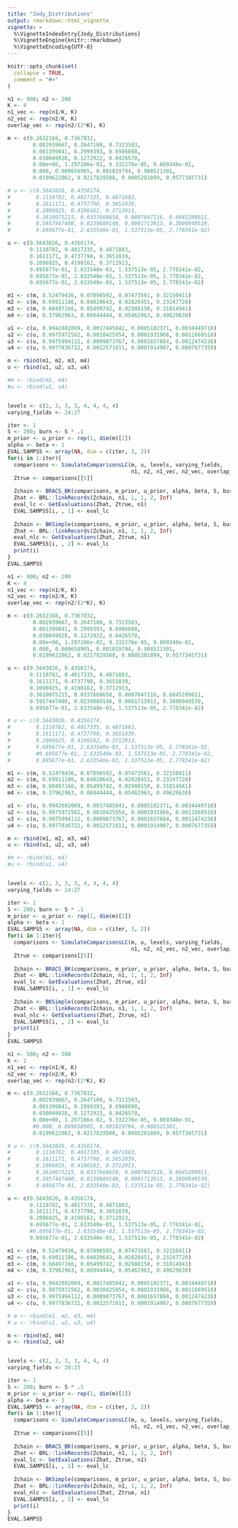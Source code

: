 ```yaml
---
title: "Jody_Distributions"
output: rmarkdown::html_vignette
vignette: >
  %\VignetteIndexEntry{Jody_Distributions}
  %\VignetteEngine{knitr::rmarkdown}
  %\VignetteEncoding{UTF-8}
---
```


```r
knitr::opts_chunk$set(
  collapse = TRUE,
  comment = "#>"
)
```

```r
n1 <- 900; n2 <- 200
K <- 4
n1_vec <- rep(n1/K, K)
n2_vec <- rep(n2/K, K)
overlap_vec <- rep(n2/(2*K), K)

m <- c(0.2632168, 0.7367832,
        0.002939667, 0.2647100, 0.7323503,
        0.001399841, 0.2999393, 0.6986608,
        0.030049928, 0.1272922, 0.8426578,
        0.00e+00, 1.297186e-02, 9.332276e-05, 9.869348e-01,
        0.000, 0.009658905, 0.001819794, 0.988521301,
        0.0199622862, 0.0217829508, 0.0005201899, 0.9577345731)

# u <- c(0.5643826, 0.4356174,
#        0.1110782, 0.4017335, 0.4871883,
#        0.1611171, 0.4737790, 0.3651039,
#        0.2096925, 0.4190162, 0.3712913,
#        0.3610075215, 0.0337668658, 0.0007047116, 0.6045209011,
#        0.5957447400, 0.0239889148, 0.0001713913, 0.3800949539,
#        9.695677e-01, 2.633540e-03, 1.537513e-05, 2.778341e-02)

u <- c(0.5643826, 0.4356174,
       0.1110782, 0.4017335, 0.4871883,
       0.1611171, 0.4737790, 0.3651039,
       0.2096925, 0.4190162, 0.3712913,
       9.695677e-01, 2.633540e-03, 1.537513e-05, 2.778341e-02,
       9.695677e-01, 2.633540e-03, 1.537513e-05, 2.778341e-02,
       9.695677e-01, 2.633540e-03, 1.537513e-05, 2.778341e-02)

m1 <- c(m, 0.52479436, 0.07896592, 0.07473561, 0.32150411)
m2 <- c(m, 0.69911186, 0.04020643, 0.02820451, 0.23247720)
m3 <- c(m, 0.60497166, 0.05499742, 0.02988150, 0.31014941)
m4 <- c(m, 0.37962963, 0.06944444, 0.05462963, 0.49629630)

u1 <- c(u, 0.9942882069, 0.0017485842, 0.0005182371, 0.0034449718)
u2 <- c(u, 0.9975972562, 0.0010425954, 0.0001931966, 0.0011669518)
u3 <- c(u, 0.9975994112, 0.0009873767, 0.0001657884, 0.0012474238)
u4 <- c(u, 0.9977836722, 0.0012571011, 0.0001914907, 0.0007677359)

m <- rbind(m1, m2, m3, m4)
u <- rbind(u1, u2, u3, u4)

#m <- rbind(m1, m4)
#u <- rbind(u1, u4)


levels <- c(2, 3, 3, 3, 4, 4, 4, 4)
varying_fields <- 24:27

iter <- 1
S <- 200; burn <- S * .1
m_prior <- u_prior <- rep(1, dim(m)[2])
alpha <- beta <- 1
EVAL.SAMPS5 <- array(NA, dim = c(iter, 3, 2))
for(i in 1:iter){
  comparisons <- SimulateComparisonsLC(m, u, levels, varying_fields, 
                                       n1, n2, n1_vec, n2_vec, overlap_vec)
  Ztrue <- comparisons[[5]]
  
  Zchain <- BRACS_BK(comparisons, m_prior, u_prior, alpha, beta, S, burn)
  Zhat <- BRL::linkRecords(Zchain, n1, 1, 1, 2, Inf)
  eval_lc <- GetEvaluations(Zhat, Ztrue, n1)
  EVAL.SAMPS5[i, , 1] <- eval_lc
  
  Zchain <- BKSimple(comparisons, m_prior, u_prior, alpha, beta, S, burn)
  Zhat <- BRL::linkRecords(Zchain, n1, 1, 1, 2, Inf)
  eval_nlc <- GetEvaluations(Zhat, Ztrue, n1)
  EVAL.SAMPS5[i, , 2] <- eval_lc
  print(i)
}
EVAL.SAMPS5
```




```r
n1 <- 900; n2 <- 200
K <- 4
n1_vec <- rep(n1/K, K)
n2_vec <- rep(n2/K, K)
overlap_vec <- rep(n2/(2*K), K)

m <- c(0.2632168, 0.7367832,
        0.002939667, 0.2647100, 0.7323503,
        0.001399841, 0.2999393, 0.6986608,
        0.030049928, 0.1272922, 0.8426578,
        0.00e+00, 1.297186e-02, 9.332276e-05, 9.869348e-01,
        0.000, 0.009658905, 0.001819794, 0.988521301,
        0.0199622862, 0.0217829508, 0.0005201899, 0.9577345731)

u <- c(0.5643826, 0.4356174,
       0.1110782, 0.4017335, 0.4871883,
       0.1611171, 0.4737790, 0.3651039,
       0.2096925, 0.4190162, 0.3712913,
       0.3610075215, 0.0337668658, 0.0007047116, 0.6045209011,
       0.5957447400, 0.0239889148, 0.0001713913, 0.3800949539,
       9.695677e-01, 2.633540e-03, 1.537513e-05, 2.778341e-02)

# u <- c(0.5643826, 0.4356174,
#        0.1110782, 0.4017335, 0.4871883,
#        0.1611171, 0.4737790, 0.3651039,
#        0.2096925, 0.4190162, 0.3712913,
#        9.695677e-01, 2.633540e-03, 1.537513e-05, 2.778341e-02,
#        #9.695677e-01, 2.633540e-03, 1.537513e-05, 2.778341e-02,
#        9.695677e-01, 2.633540e-03, 1.537513e-05, 2.778341e-02)

m1 <- c(m, 0.52479436, 0.07896592, 0.07473561, 0.32150411)
m2 <- c(m, 0.69911186, 0.04020643, 0.02820451, 0.23247720)
m3 <- c(m, 0.60497166, 0.05499742, 0.02988150, 0.31014941)
m4 <- c(m, 0.37962963, 0.06944444, 0.05462963, 0.49629630)

u1 <- c(u, 0.9942882069, 0.0017485842, 0.0005182371, 0.0034449718)
u2 <- c(u, 0.9975972562, 0.0010425954, 0.0001931966, 0.0011669518)
u3 <- c(u, 0.9975994112, 0.0009873767, 0.0001657884, 0.0012474238)
u4 <- c(u, 0.9977836722, 0.0012571011, 0.0001914907, 0.0007677359)

m <- rbind(m1, m2, m3, m4)
u <- rbind(u1, u2, u3, u4)

#m <- rbind(m1, m4)
#u <- rbind(u1, u4)


levels <- c(2, 3, 3, 3, 4, 4, 4, 4)
varying_fields <- 24:27

iter <- 1
S <- 200; burn <- S * .1
m_prior <- u_prior <- rep(1, dim(m)[2])
alpha <- beta <- 1
EVAL.SAMPS5 <- array(NA, dim = c(iter, 3, 2))
for(i in 1:iter){
  comparisons <- SimulateComparisonsLC(m, u, levels, varying_fields, 
                                       n1, n2, n1_vec, n2_vec, overlap_vec)
  Ztrue <- comparisons[[5]]
  
  Zchain <- BRACS_BK(comparisons, m_prior, u_prior, alpha, beta, S, burn)
  Zhat <- BRL::linkRecords(Zchain, n1, 1, 1, 2, Inf)
  eval_lc <- GetEvaluations(Zhat, Ztrue, n1)
  EVAL.SAMPS5[i, , 1] <- eval_lc
  
  Zchain <- BKSimple(comparisons, m_prior, u_prior, alpha, beta, S, burn)
  Zhat <- BRL::linkRecords(Zchain, n1, 1, 1, 2, Inf)
  eval_nlc <- GetEvaluations(Zhat, Ztrue, n1)
  EVAL.SAMPS5[i, , 2] <- eval_lc
  print(i)
}
EVAL.SAMPS5
```


```r
n1 <- 500; n2 <- 500
K <- 2
n1_vec <- rep(n1/K, K)
n2_vec <- rep(n2/K, K)
overlap_vec <- rep(n2/(2*K), K)

m <- c(0.2632168, 0.7367832,
        0.002939667, 0.2647100, 0.7323503,
        0.001399841, 0.2999393, 0.6986608,
        0.030049928, 0.1272922, 0.8426578,
        0.00e+00, 1.297186e-02, 9.332276e-05, 9.869348e-01,
        #0.000, 0.009658905, 0.001819794, 0.988521301,
        0.0199622862, 0.0217829508, 0.0005201899, 0.9577345731)

# u <- c(0.5643826, 0.4356174,
#        0.1110782, 0.4017335, 0.4871883,
#        0.1611171, 0.4737790, 0.3651039,
#        0.2096925, 0.4190162, 0.3712913,
#        0.3610075215, 0.0337668658, 0.0007047116, 0.6045209011,
#        0.5957447400, 0.0239889148, 0.0001713913, 0.3800949539,
#        9.695677e-01, 2.633540e-03, 1.537513e-05, 2.778341e-02)

u <- c(0.5643826, 0.4356174,
       0.1110782, 0.4017335, 0.4871883,
       0.1611171, 0.4737790, 0.3651039,
       0.2096925, 0.4190162, 0.3712913,
       9.695677e-01, 2.633540e-03, 1.537513e-05, 2.778341e-02,
       #9.695677e-01, 2.633540e-03, 1.537513e-05, 2.778341e-02,
       9.695677e-01, 2.633540e-03, 1.537513e-05, 2.778341e-02)

m1 <- c(m, 0.52479436, 0.07896592, 0.07473561, 0.32150411)
m2 <- c(m, 0.69911186, 0.04020643, 0.02820451, 0.23247720)
m3 <- c(m, 0.60497166, 0.05499742, 0.02988150, 0.31014941)
m4 <- c(m, 0.37962963, 0.06944444, 0.05462963, 0.49629630)

u1 <- c(u, 0.9942882069, 0.0017485842, 0.0005182371, 0.0034449718)
u2 <- c(u, 0.9975972562, 0.0010425954, 0.0001931966, 0.0011669518)
u3 <- c(u, 0.9975994112, 0.0009873767, 0.0001657884, 0.0012474238)
u4 <- c(u, 0.9977836722, 0.0012571011, 0.0001914907, 0.0007677359)

# m <- rbind(m1, m2, m3, m4)
# u <- rbind(u1, u2, u3, u4)

m <- rbind(m2, m4)
u <- rbind(u2, u4)


levels <- c(2, 3, 3, 3, 4, 4, 4)
varying_fields <- 20:23

iter <- 1
S <- 200; burn <- S * .1
m_prior <- u_prior <- rep(1, dim(m)[2])
alpha <- beta <- 1
EVAL.SAMPS5 <- array(NA, dim = c(iter, 3, 2))
for(i in 1:iter){
  comparisons <- SimulateComparisonsLC(m, u, levels, varying_fields, 
                                       n1, n2, n1_vec, n2_vec, overlap_vec)
  Ztrue <- comparisons[[5]]
  
  Zchain <- BRACS_BK(comparisons, m_prior, u_prior, alpha, beta, S, burn)
  Zhat <- BRL::linkRecords(Zchain, n1, 1, 1, 2, Inf)
  eval_lc <- GetEvaluations(Zhat, Ztrue, n1)
  EVAL.SAMPS5[i, , 1] <- eval_lc
  
  Zchain <- BKSimple(comparisons, m_prior, u_prior, alpha, beta, S, burn)
  Zhat <- BRL::linkRecords(Zchain, n1, 1, 1, 2, Inf)
  eval_nlc <- GetEvaluations(Zhat, Ztrue, n1)
  EVAL.SAMPS5[i, , 2] <- eval_lc
  print(i)
}
EVAL.SAMPS5
```


